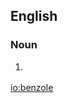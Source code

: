 ==English==

===Noun===
{{en-noun}}

# {{context|organic chemistry}} {{obsolete spelling of|[[benzol]]}}

[[io:benzole]]